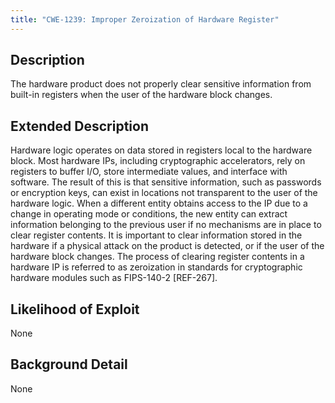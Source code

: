 ```yaml
---
title: "CWE-1239: Improper Zeroization of Hardware Register"
---
```


## Description
The hardware product does not properly clear sensitive information from built-in registers when the user of the hardware block changes.

## Extended Description
Hardware logic operates on data stored in registers local to the hardware block. Most hardware IPs, including cryptographic accelerators, rely on registers to buffer I/O, store intermediate values, and interface with software. The result of this is that sensitive information, such as passwords or encryption keys, can exist in locations not transparent to the user of the hardware logic. When a different entity obtains access to the IP due to a change in operating mode or conditions, the new entity can extract information belonging to the previous user if no mechanisms are in place to clear register contents. It is important to clear information stored in the hardware if a physical attack on the product is detected, or if the user of the hardware block changes. The process of clearing register contents in a hardware IP is referred to as zeroization in standards for cryptographic hardware modules such as FIPS-140-2 [REF-267].

## Likelihood of Exploit
None

## Background Detail
None
        